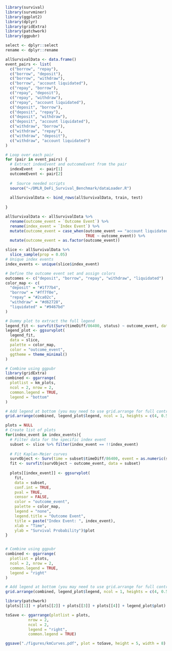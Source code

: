 ```r
library(survival)
library(survminer)
library(ggplot2)
library(dplyr)
library(gridExtra)
library(patchwork)
library(ggpubr)

select <- dplyr::select
rename <- dplyr::rename

```

```r
allSurvivalData <- data.frame()
event_pairs <- list(
  c("borrow", "repay"),
  c("borrow", "deposit"),
  c("borrow", "withdraw"),
  c("borrow", "account liquidated"),
  c("repay", "borrow"),
  c("repay", "deposit"),
  c("repay", "withdraw"),
  c("repay", "account liquidated"),
  c("deposit", "borrow"),
  c("deposit", "repay"),
  c("deposit", "withdraw"),
  c("deposit", "account liquidated"),
  c("withdraw", "borrow"),
  c("withdraw", "repay"),
  c("withdraw", "deposit"),
  c("withdraw", "account liquidated")
)

# Loop over each pair
for (pair in event_pairs) {
  # Extract indexEvent and outcomeEvent from the pair
  indexEvent   <- pair[1]
  outcomeEvent <- pair[2]
  
  #  Source needed scripts
  source("~/DMLR_DeFi_Survival_Benchmark/dataLoader.R")
  
  allSurvivalData <- bind_rows(allSurvivalData, train, test)
   
}

allSurvivalData <- allSurvivalData %>%
  rename(outcome_event = `Outcome Event`) %>%
  rename(index_event = `Index Event`) %>%
  mutate(outcome_event = case_when(outcome_event == "account liquidated" ~ "liquidated",
                                   TRUE ~ outcome_event)) %>%
  mutate(outcome_event = as.factor(outcome_event))
```

```r
slice <- allSurvivalData %>%
  slice_sample(prop = 0.05)
# Unique index events
index_events <- unique(slice$index_event)

# Define the outcome event set and assign colors
outcomes <- c("deposit", "borrow", "repay", "withdraw", "liquidated")
color_map <- c(
  "deposit" = "#1f77b4",
  "borrow" = "#ff7f0e",
  "repay" = "#2ca02c",
  "withdraw" = "#d62728",
  "liquidated" = "#9467bd"
)

```

```r
# Dummy plot to extract the full legend
legend_fit <- survfit(Surv(timeDiff/86400, status) ~ outcome_event, data = slice)
legend_plot <- ggsurvplot(
  legend_fit,
  data = slice,
  palette = color_map,
  color = "outcome_event",
  ggtheme = theme_minimal()
)

# Combine using ggpubr
library(gridExtra)
combined <- ggarrange(
  plotlist = km_plots,
  ncol = 2, nrow = 2,
  common.legend = TRUE,
  legend = "bottom"
)

# Add legend at bottom (you may need to use grid.arrange for full control)
grid.arrange(combined, legend_plot$legend, ncol = 1, heights = c(4, 0.5))
```


```r
plots = NULL
# Create list of plots
for(index_event in index_events){
  # Filter data for the specific index event
  subset <- slice %>% filter(index_event == !!index_event)
  
  # Fit Kaplan-Meier curves
  survObject <- Surv(time = subset$timeDiff/86400, event = as.numeric(subset$status))
  fit <- survfit(survObject ~ outcome_event, data = subset)
  
  plots[[index_event]] <- ggsurvplot(
    fit, 
    data = subset, 
    conf.int = TRUE,
    pval = TRUE,
    censor = FALSE,
    color = "outcome_event",
    palette = color_map,
    legend = "none",
    legend.title = "Outcome Event",
    title = paste("Index Event: ", index_event),
    xlab = "Time",
    ylab = "Survival Probability")$plot
}


# Combine using ggpubr
combined <- ggarrange(
  plotlist = plots,
  ncol = 2, nrow = 2,
  common.legend = TRUE,
  legend = "right"
)

# Add legend at bottom (you may need to use grid.arrange for full control)
grid.arrange(combined, legend_plot$legend, ncol = 1, heights = c(4, 0.5))

```

```r
library(patchwork)
(plots[[1]] + plots[[2]] + plots[[3]] + plots[[4]] + legend_plot$plot) + guide_area() + plot_layout(guides = "collect")
```

```r
toSave <- ggarrange(plotlist = plots,
          nrow = 2,
          ncol = 2,
          legend = "right",
          common.legend = TRUE)

ggsave("./figures/kmCurves.pdf", plot = toSave, height = 5, width = 8)
```